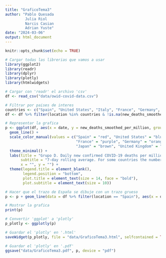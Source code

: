 ```yaml
---
title: "GraficoTema3"
author: "Pablo Quesada
         Julia Riol
         Narcis Casian
         Adrian Yuste"
date: "2024-03-06"
output: html_document
---
```


```r
knitr::opts_chunk$set(echo = TRUE)
```

```r
# Cargar todas las librerias que vamos a usar
library(ggplot2)
library(readr)
library(dplyr)
library(plotly)
library(htmlwidgets)

# Cargar con 'readr' el archivo 'csv'
df <- read_csv("data/owid-covid-data.csv")

# Filtrar por paises de interes
countries <- c("Spain", "United States", "Italy", "France", "Germany", "Canada", "Japan", "United Kingdom")
df <- df %>% filter(location %in% countries & !is.na(new_deaths_smoothed_per_million))

# Representar la grafica 
p <- ggplot(df, aes(x = date, y = new_deaths_smoothed_per_million, group = location, color = location)) +
  geom_line() +
  scale_color_manual(values = c("Spain" = "red", "United States" = "blue", "Italy" = "green", 
                                "France" = "purple", "Germany" = "orange", "Canada" = "pink", 
                                "Japan" = "brown", "United Kingdom" = "cyan")) +
  theme_minimal() +
  labs(title = "Grupo D. Daily new confirmed COVID-19 deaths per million people",
       subtitle = "7-day rolling average. For some countries the number of confirmed deaths is much lower than the true number of deaths. This is because of limited testing and challenges in the attribution of the cause of death.",
       x = "", y = "") +
  theme(legend.title = element_blank(), 
        legend.position = "bottom",
        plot.title = element_text(size = 14, face = "bold"),
        plot.subtitle = element_text(size = 10))

# Hacer que el trazo de España se dibuje con un trazo grueso
p <- p + geom_line(data = df %>% filter(location == "Spain"), aes(x = date, y = new_deaths_smoothed_per_million), color = "red", size = 1.5)

# Mostrar la grafica
print(p)

# Convertir 'ggplot' a 'plotly'
p_plotly <- ggplotly(p)

# Guardar el 'plotly' en '.html'
saveWidget(p_plotly, file = "data/GraficoTema3.html", selfcontained = TRUE)

# Guardar el 'plotly' en '.pdf'
ggsave("data/GraficoTema3.pdf", p, device = "pdf")

```

